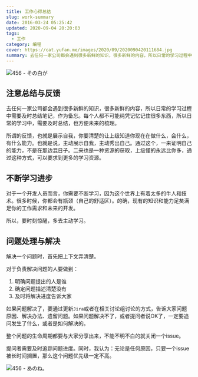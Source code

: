 ```yaml
---
title: 工作心得总结
slug: work-summary
date: 2016-03-24 05:25:42
updated: 2020-09-04 20:20:03
tags:
  - 工作
category: 编程
cover: https://cat.yufan.me/images/2020/09/2020090420111684.jpg
summary: 去任何一家公司都会遇到很多新鲜的知识，很多新鲜的内容，所以日常的学习过程中需要及时总结笔记，作为备忘。每个人都不可能纯凭记忆记住很多东西，所以日常的学习中，需要及时总结，也方便未来的梳理。
---
```


![456 - その白が](https://cat.yufan.me/images/2020/09/2020090420094090.jpg)

## 注意总结与反馈

去任何一家公司都会遇到很多新鲜的知识，很多新鲜的内容，所以日常的学习过程中需要及时总结笔记，作为备忘。每个人都不可能纯凭记忆记住很多东西，所以日常的学习中，需要及时总结，也方便未来的梳理。

所谓的反馈，也就是展示自我，你要清楚的让上级知道你现在在做什么，会什么，有什么能力。也就是说，主动展示自我，主动秀出自己。通过这个，一来证明自己的能力，不是在那边混日子。二来也是一种资源的获取，上级懂的永远比你多，通过这种方式，可以要求到更多的学习资源。

## 不断学习进步

对于一个开发人员而言，你需要不断学习，因为这个世界上有着太多的牛人和技术。很多时候，你都会有瓶颈（自己的舒适区）。的确，现有的知识和能力足矣满足你的工作需求和未来的开发。

所以，要时刻惊醒，多去主动学习。

## 问题处理与解决

解决一个问题时，首先把上下文弄清楚。

对于负责解决问题的人要做到：

1. 明确问题提出的人是谁
2. 确定问题描述清楚没有
3. 及时将解决进度告诉大家

如果问题解决了，要通过更新`Jira`或者在相关讨论组讨论的方式，告诉大家问题原因、解决办法、遗留问题。如果问题解决不了，或者提问者说OK了，一定要追问发生了什么，或者是如何解决的。

整个问题的生命周期都要与大家分享出来，不能不明不白的就关闭一个issue。

提问者需要及时追踪问题进度。同时，我认为：无论是任何原因，只要一个issue被长时间搁置，那么这个问题优先级一定不高。

![456 - あのね。](https://cat.yufan.me/images/2020/09/2020090420194343.jpg)
